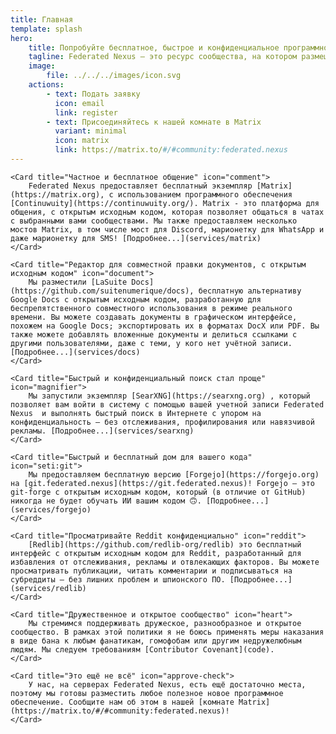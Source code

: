 ```yaml
---
title: Главная
template: splash
hero:
    title: Попробуйте бесплатное, быстрое и конфиденциальное программное обеспечение Federated Nexus
    tagline: Federated Nexus — это ресурс сообщества, на котором размещены несколько сервисов FOSS, в особенности федеративных, включая Matrix и Forgejo.
    image:
        file: ../../../images/icon.svg
    actions:
        - text: Подать заявку
          icon: email
          link: register
        - text: Присоединяйтесь к нашей комнате в Matrix
          variant: minimal
          icon: matrix
          link: https://matrix.to/#/#community:federated.nexus
---
```



<CardGrid>

    <Card title="Частное и бесплатное общение" icon="comment">
        Federated Nexus предоставляет бесплатный экземпляр [Matrix](https://matrix.org), с использованием программного обеспечения [Continuwuity](https://continuwuity.org/). Matrix - это платформа для общения, с открытым исходным кодом, которая позволяет общаться в чатах с выбранными вами сообществами. Мы также предоставляем несколько мостов Matrix, в том числе мост для Discord, марионетку для WhatsApp и даже марионетку для SMS! [Подробнее...](services/matrix)
    </Card>

    <Card title="Редактор для совместной правки документов, с открытым исходным кодом" icon="document">
    	Мы разместили [LaSuite Docs](https://github.com/suitenumerique/docs), бесплатную альтернативу Google Docs с открытым исходным кодом, разработанную для беспрепятственного совместного использования в режиме реального времени. Вы можете создавать документы в графическом интерфейсе, похожем на Google Docs; экспортировать их в форматах DocX или PDF. Вы также можете добавлять вложенные документы и делиться ссылками с другими пользователями, даже с теми, у кого нет учётной записи. [Подробнее...](services/docs)
    </Card>

    <Card title="Быстрый и конфиденциальный поиск стал проще" icon="magnifier">
        Мы запустили экземпляр [SearXNG](https://searxng.org) , который позволяет вам войти в систему с помощью вашей учетной записи Federated Nexus  и выполнять быстрый поиск в Интернете с упором на конфиденциальность — без отслеживания, профилирования или навязчивой рекламы. [Подробнее...](services/searxng)
    </Card>

    <Card title="Быстрый и бесплатный дом для вашего кода" icon="seti:git">
        Мы предоставляем бесплатную версию [Forgejo](https://forgejo.org) на [git.federated.nexus](https://git.federated.nexus)! Forgejo — это git-forge с открытым исходным кодом, который (в отличие от GitHub) никогда не будет обучать ИИ вашим кодом 🙃. [Подробнее...](services/forgejo)
    </Card>

    <Card title="Просматривайте Reddit конфиденциально" icon="reddit">
    	[Redlib](https://github.com/redlib-org/redlib) это бесплатный интерфейс с открытым исходным кодом для Reddit, разработанный для избавления от отслеживания, рекламы и отвлекающих факторов. Вы можете просматривать публикации, читать комментарии и подписываться на субреддиты — без лишних проблем и шпионского ПО. [Подробнее...](services/redlib)
    </Card>

    <Card title="Дружественное и открытое сообщество" icon="heart">
        Мы стремимся поддерживать дружеское, разнообразное и открытое сообщество. В рамках этой политики я не боюсь применять меры наказания в виде бана к любым фанатикам, гомофобам или другим недружелюбным людям. Мы следуем требованиям [Contributor Covenant](code).
    </Card>

    <Card title="Это ещё не всё" icon="approve-check">
        У нас, на серверах Federated Nexus, есть ещё достаточно места, поэтому мы готовы разместить любое полезное новое программное обеспечение. Сообщите нам об этом в нашей [комнате Matrix](https://matrix.to/#/#community:federated.nexus)!
    </Card>

</CardGrid>
